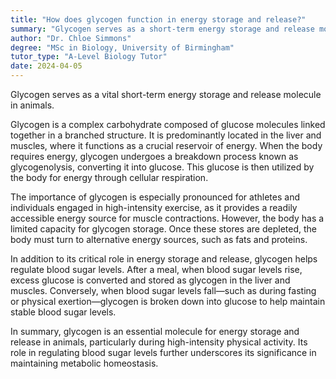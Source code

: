 ```yaml
---
title: "How does glycogen function in energy storage and release?"
summary: "Glycogen serves as a short-term energy storage and release molecule in animals, playing a crucial role in maintaining energy supply for various physiological functions."
author: "Dr. Chloe Simmons"
degree: "MSc in Biology, University of Birmingham"
tutor_type: "A-Level Biology Tutor"
date: 2024-04-05
---
```


Glycogen serves as a vital short-term energy storage and release molecule in animals.

Glycogen is a complex carbohydrate composed of glucose molecules linked together in a branched structure. It is predominantly located in the liver and muscles, where it functions as a crucial reservoir of energy. When the body requires energy, glycogen undergoes a breakdown process known as glycogenolysis, converting it into glucose. This glucose is then utilized by the body for energy through cellular respiration.

The importance of glycogen is especially pronounced for athletes and individuals engaged in high-intensity exercise, as it provides a readily accessible energy source for muscle contractions. However, the body has a limited capacity for glycogen storage. Once these stores are depleted, the body must turn to alternative energy sources, such as fats and proteins.

In addition to its critical role in energy storage and release, glycogen helps regulate blood sugar levels. After a meal, when blood sugar levels rise, excess glucose is converted and stored as glycogen in the liver and muscles. Conversely, when blood sugar levels fall—such as during fasting or physical exertion—glycogen is broken down into glucose to help maintain stable blood sugar levels.

In summary, glycogen is an essential molecule for energy storage and release in animals, particularly during high-intensity physical activity. Its role in regulating blood sugar levels further underscores its significance in maintaining metabolic homeostasis.
    